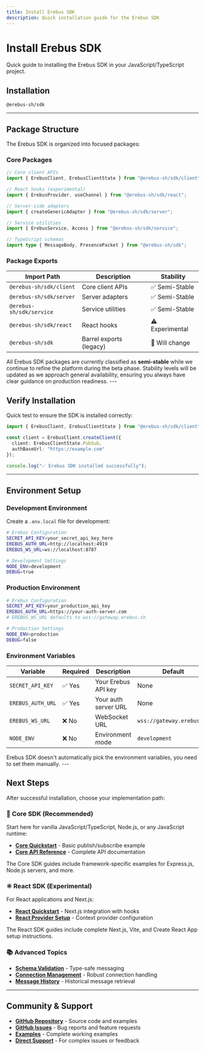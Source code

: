 ```yaml
---
title: Install Erebus SDK
description: Quick installation guide for the Erebus SDK
---
```


# Install Erebus SDK

Quick guide to installing the Erebus SDK in your JavaScript/TypeScript project.

## Installation

```package-install
@erebus-sh/sdk
```


---

## Package Structure

The Erebus SDK is organized into focused packages:

### Core Packages

```ts
// Core client APIs
import { ErebusClient, ErebusClientState } from "@erebus-sh/sdk/client";

// React hooks (experimental)
import { ErebusProvider, useChannel } from "@erebus-sh/sdk/react";

// Server-side adapters
import { createGenericAdapter } from "@erebus-sh/sdk/server";

// Service utilities  
import { ErebusService, Access } from "@erebus-sh/sdk/service";

// TypeScript schemas
import type { MessageBody, PresencePacket } from "@erebus-sh/sdk";
```

### Package Exports

| Import Path | Description | Stability |
|-------------|-------------|-----------|
| `@erebus-sh/sdk/client` | Core client APIs | ✅ Semi-Stable |
| `@erebus-sh/sdk/server` | Server adapters | ✅ Semi-Stable |
| `@erebus-sh/sdk/service` | Service utilities | ✅ Semi-Stable |
| `@erebus-sh/sdk/react` | React hooks | ⚠️ Experimental |
| `@erebus-sh/sdk` | Barrel exports (legacy) | 🔄 Will change |
<Callout title="Stability" type="warning">
All Erebus SDK packages are currently classified as <strong>semi-stable</strong> while we continue to refine the platform during the beta phase. Stability levels will be updated as we approach general availability, ensuring you always have clear guidance on production readiness.
</Callout>
---

## Verify Installation

Quick test to ensure the SDK is installed correctly:

```ts title="test.ts"
import { ErebusClient, ErebusClientState } from "@erebus-sh/sdk/client";

const client = ErebusClient.createClient({
  client: ErebusClientState.PubSub,
  authBaseUrl: "https://example.com"
});

console.log("✅ Erebus SDK installed successfully");
```

---

## Environment Setup

### Development Environment

Create a `.env.local` file for development:

```bash title=".env.local"
# Erebus Configuration
SECRET_API_KEY=your_secret_api_key_here
EREBUS_AUTH_URL=http://localhost:4919
EREBUS_WS_URL=ws://localhost:8787

# Development Settings
NODE_ENV=development
DEBUG=true
```

### Production Environment

```bash title=".env.production"
# Erebus Configuration
SECRET_API_KEY=your_production_api_key
EREBUS_AUTH_URL=https://your-auth-server.com
# EREBUS_WS_URL defaults to wss://gateway.erebus.sh

# Production Settings
NODE_ENV=production
DEBUG=false
```

### Environment Variables

| Variable | Required | Description | Default |
|----------|----------|-------------|---------|
| `SECRET_API_KEY` | ✅ Yes | Your Erebus API key | None |
| `EREBUS_AUTH_URL` | ✅ Yes | Your auth server URL | None |
| `EREBUS_WS_URL` | ❌ No | WebSocket URL | `wss://gateway.erebus.sh` |
| `NODE_ENV` | ❌ No | Environment mode | `development` |
<Callout title="Current Limitations" type="info">
Erebus SDK doesn't automatically pick the environment variables, you need to set them manually.
</Callout>
---

## Next Steps

After successful installation, choose your implementation path:

### 🚀 Core SDK (Recommended)
Start here for vanilla JavaScript/TypeScript, Node.js, or any JavaScript runtime:
- **[Core Quickstart](/docs/get-started/core/quickstart-example)** - Basic publish/subscribe example
- **[Core API Reference](/docs/sdk/core/apis)** - Complete API documentation

The Core SDK guides include framework-specific examples for Express.js, Node.js servers, and more.

### ⚛️ React SDK (Experimental)
For React applications and Next.js:
- **[React Quickstart](/docs/get-started/next.js/quickstart-example)** - Next.js integration with hooks
- **[React Provider Setup](/docs/sdk/react/provider)** - Context provider configuration

The React SDK guides include complete Next.js, Vite, and Create React App setup instructions.

### 📚 Advanced Topics
- **[Schema Validation](/docs/sdk/core/schema-facade)** - Type-safe messaging
- **[Connection Management](/docs/sdk/core/connection-management)** - Robust connection handling
- **[Message History](/docs/sdk/core/history)** - Historical message retrieval

---

## Community & Support

- **[GitHub Repository](https://github.com/erebus-sh/erebus)** - Source code and examples
- **[GitHub Issues](https://github.com/erebus-sh/erebus/issues)** - Bug reports and feature requests
- **[Examples](https://github.com/erebus-sh/erebus/tree/master/examples)** - Complete working examples
- **[Direct Support](https://x.com/v0id_user)** - For complex issues or feedback